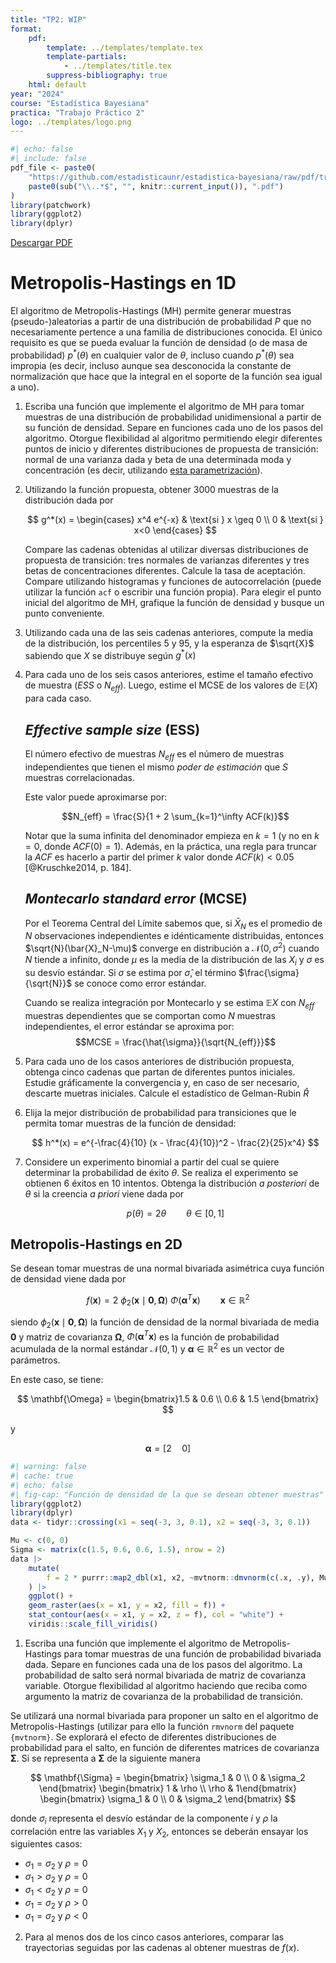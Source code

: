 ```yaml
---
title: "TP2: WIP"
format:
    pdf:
        template: ../templates/template.tex
        template-partials:
            - ../templates/title.tex
        suppress-bibliography: true
    html: default
year: "2024"
course: "Estadística Bayesiana"
practica: "Trabajo Práctico 2"
logo: ../templates/logo.png
---
```


```r
#| echo: false
#| include: false
pdf_file <- paste0(
    "https://github.com/estadisticaunr/estadistica-bayesiana/raw/pdf/trabajos_practicos/",
    paste0(sub("\\..*$", "", knitr::current_input()), ".pdf")
)
library(patchwork)
library(ggplot2)
library(dplyr)
```

::: {.content-visible when-format="html"}
[Descargar PDF](`r pdf_file`)
:::

# Metropolis-Hastings en 1D

El algoritmo de Metropolis-Hastings (MH) permite generar muestras (pseudo-)aleatorias a 
partir de una distribución de probabilidad $P$ que no necesariamente pertence a una 
familia de distribuciones conocida. El único requisito es que se pueda evaluar la función
de densidad (o de masa de probabilidad) $p^*(\theta)$ en cualquier valor de $\theta$,
incluso cuando $p^*(\theta)$ sea impropia (es decir, incluso aunque sea
desconocida la constante de normalización que hace que la integral en el soporte de la 
función sea igual a uno).


<!-- ::: {.callout-tip}
## Algoritmo de Metropolis Hastings

Se desea generar una muestra de valores $\{y^{(1)}, y^{(2)}, \cdots, y^{(n)} \}$ a partir
de una distribución de probabilidad $P$ con función de densidad $p$.

1. Seleccionar un punto inicial $y^{(1)}$.

1. Para cada $t\in \{1, \cdots, n\}$, repetir:

    i.  **Proponer un nuevo valor**
    
        Obtener un valor aleatorio $y'$ de una variable $Y'$ cuya distribución está
        dada por la distribución de propuesta $Q$ y el valor de la última muestra 
        obtenida:
    
        $$
        Y' \sim Q(y^{(t)})
        $$
    
    i.  **Calcular la probabilidad de aceptación**

        Calcular el cociente entre la función de densidad en el punto propuesto y en el
        punto actual. La probabilidad de aceptación es igual a este cociente si es menor 
        a 1, caso contrario es igual a 1.

        $$
        \alpha = \min \left\{ 1, \frac{p(y')}{p(y)} \right\}
        $$

    i.  **Seleccionar el nuevo valor**

        Generar un valor aleatorio $u$ de una distribución $\mathcal{U}(0, 1)$ y determinar
        $y^{(t + 1)}$ de la siguiente manera:

        $$
        y^{(t + 1)} = \left\{
        \begin{array}{ll}
        y' & \text{si} \quad u \le \alpha \\
        y^{(t)} & \text{si} \quad u > \alpha
        \end{array}\right.
        $$

**Notas**

El cálculo del cociente en la determinación de la probabilidad de aceptación es
en realidad:

$$
\frac{p(y')q(y^{(t)} \mid y')}{p(y)q(y' \mid y^{(t)})}
$$

donde $q$ es la función de densidad de la distribución de propuesta.

Esta se simplifica a la expresión utilizada en el algoritmo cuando $q$ es una función 
simétrica alrededor de su media.
::: -->


1.  Escriba una función que implemente el algoritmo de MH para tomar 
muestras de una distribución de probabilidad unidimensional a partir de su función de 
densidad. Separe en funciones cada uno de los pasos del algoritmo. Otorgue flexibilidad al algoritmo permitiendo elegir diferentes puntos de inicio y diferentes distribuciones de 
propuesta de transición: normal de una varianza dada y beta de una determinada moda y 
concentración (es decir, utilizando [esta parametrización](https://en.wikipedia.org/wiki/Beta_distribution#Mode_and_concentration)).

2.  Utilizando la función propuesta, obtener 3000 muestras de la distribución dada por

    $$
    g^*(x) = 
    \begin{cases}
        x^4 e^{-x} & \text{si } x \geq 0 \\
        0 & \text{si } x<0
    \end{cases}
    $$

    Compare las cadenas obtenidas al utilizar diversas distribuciones de propuesta de 
    transición: tres normales de varianzas diferentes y tres betas de concentraciones 
    diferentes. Calcule la tasa de aceptación. Compare utilizando histogramas y funciones
    de autocorrelación (puede utilizar la función `acf` o escribir una función propia). 
    Para elegir el punto inicial del algoritmo de MH, grafique la función de densidad y 
    busque un punto conveniente.
    
    

3.  Utilizando cada una de las seis cadenas anteriores, compute la media de la 
    distribución, los percentiles 5 y 95, y la esperanza de $\sqrt{X}$ sabiendo que $X$ 
    se distribuye según $g^*(x)$

4.  Para cada uno de los seis casos anteriores, estime el tamaño efectivo de muestra 
    ($ESS$ o $N_{eff}$). Luego, estime el MCSE de los valores de $\mathbb{E}(X)$ para cada caso.
    
    ::: {.callout-tip}
    ## _Effective sample size_ (ESS)
    
    El número efectivo de muestras $N_{eff}$ es el número de muestras independientes que tienen el mismo _poder de estimación_ que $S$ muestras correlacionadas.
    
    Este valor puede aproximarse por:
    
    $$N_{eff} = \frac{S}{1 + 2 \sum_{k=1}^\infty ACF(k)}$$
    
    Notar que la suma infinita del denominador empieza en $k=1$ (y no en $k=0$, donde $ACF(0)=1$). Además, en la práctica, una regla para truncar la $ACF$ es hacerlo a partir del primer $k$ valor donde $ACF(k)<0.05$ [@Kruschke2014, p. 184].
    :::
    
    ::: {.callout-tip}
    ## _Montecarlo standard error_ (MCSE)
    
    Por el Teorema Central del Límite sabemos que, si $\bar{X}_N$ es el promedio de $N$ observaciones 
    independientes e idénticamente distribuidas, entonces $\sqrt{N}(\bar{X}_N-\mu)$ converge en distribución 
    a $\mathcal{N}(0,\sigma^2)$ cuando $N$ tiende a infinito, donde $\mu$ es la media de la distribución
    de las $X_i$ y $\sigma$ es su desvío estándar. Si $\sigma$ se estima por $\hat{\sigma}$, el término 
    $\frac{\sigma}{\sqrt{N}}$ se conoce como error estándar.
    
    Cuando se realiza integración por Montecarlo y se estima $\mathbb{E}{X}$ con $N_{eff}$ muestras dependientes
    que se comportan como $N$ muestras independientes, el error estándar se aproxima por:
    $$MCSE = \frac{\hat{\sigma}}{\sqrt{N_{eff}}}$$
    :::

5.  Para cada uno de los casos anteriores de distribución propuesta, obtenga cinco cadenas
    que partan de diferentes puntos iniciales. Estudie gráficamente la convergencia y, en
    caso de ser necesario, descarte muetras iniciales. 
    Calcule el estadístico de Gelman-Rubin $\hat{R}$

<!--# https://bookdown.org/rdpeng/advstatcomp/monitoring-convergence.html -->

6.  Elija la mejor distribución de probabilidad para transiciones que le permita tomar 
    muestras de la función de densidad:

    $$
    h^*(x) = e^{-\frac{4}{10} (x - \frac{4}{10})^2 - \frac{2}{25}x^4}
    $$

7.  Considere un experimento binomial a partir del cual se quiere determinar la 
    probabilidad de éxito $\theta$. Se realiza el experimento se obtienen 6 éxitos en 
    10 intentos. Obtenga la distribución *a posteriori* de $\theta$ si la creencia 
    *a priori* viene dada por

    $$
    p(\theta) = 2 \theta \qquad \theta \in [0,1]
    $$

## Metropolis-Hastings en 2D

Se desean tomar muestras de una normal bivariada asimétrica cuya función de densidad viene
dada por

$$
f(\mathbf{x}) = 
    2\ \phi_2(\mathbf{x} \mid \mathbf{0}, \pmb{\Omega}) 
    \ \Phi(\pmb{\alpha}^T\mathbf{x}) 
    \qquad \mathbf{x} \in \mathbb{R}^2
$$

siendo $\phi_2(\mathbf{x}\mid\mathbf{0},\mathbf{\Omega})$ la función de densidad de la 
normal bivariada de media $\mathbf{0}$ y matriz de covarianza 
$\mathbf{\Omega}$, $\Phi(\pmb{\alpha}^T\mathbf{x})$ es la función de probabilidad 
acumulada de la normal estándar $\mathcal{N}(0,1)$ y $\pmb{\alpha} \in \mathbb{R}^2$ es un
vector de parámetros.

<!--# http://gregorygundersen.com/blog/2020/12/29/multivariate-skew-normal/ -->

En este caso, se tiene:

$$
\mathbf{\Omega} = \begin{bmatrix}1.5 & 0.6 \\ 0.6 & 1.5 \end{bmatrix}
$$

y

$$
\pmb{\alpha} = [2 \quad 0]
$$

```r
#| warning: false
#| cache: true
#| echo: false
#| fig-cap: "Función de densidad de la que se desean obtener muestras"
library(ggplot2)
library(dplyr)
data <- tidyr::crossing(x1 = seq(-3, 3, 0.1), x2 = seq(-3, 3, 0.1))

Mu <- c(0, 0)
Sigma <- matrix(c(1.5, 0.6, 0.6, 1.5), nrow = 2)
data |>
    mutate(
        f = 2 * purrr::map2_dbl(x1, x2, ~mvtnorm::dmvnorm(c(.x, .y), Mu, Sigma)) * pnorm(x1 * 2 + x2 * 0)
    ) |>
    ggplot() + 
    geom_raster(aes(x = x1, y = x2, fill = f)) +
    stat_contour(aes(x = x1, y = x2, z = f), col = "white") +
    viridis::scale_fill_viridis()
```

1.  Escriba una función que implemente el algoritmo de Metropolis-Hastings para tomar 
    muestras de una función de probabilidad bivariada dada. Separe en funciones cada una 
    de los pasos del algoritmo. La probabilidad de salto será normal bivariada de matriz 
    de covarianza variable. Otorgue flexibilidad al algoritmo haciendo que reciba como 
    argumento la matriz de covarianza de la probabilidad de transición.

Se utilizará una normal bivariada para proponer un salto en el algoritmo de 
Metropolis-Hastings (utilizar para ello la función `rmvnorm` del paquete `{mvtnorm}`. 
Se explorará el efecto de diferentes distribuciones de probabilidad 
para el salto, en función de diferentes matrices de covarianza $\mathbf{\Sigma}$. 
Si se representa a $\mathbf{\Sigma}$ de la siguiente manera

$$
\mathbf{\Sigma} = 
    \begin{bmatrix} \sigma_1 & 0 \\ 0 & \sigma_2 \end{bmatrix} 
    \begin{bmatrix} 1 & \rho \\ \rho & 1\end{bmatrix}  
    \begin{bmatrix} \sigma_1 & 0 \\ 0 & \sigma_2 \end{bmatrix}
$$

donde $\sigma_i$ representa el desvío estándar de la componente $i$ y $\rho$ la 
correlación entre las variables $X_1$ y $X_2$, entonces se deberán ensayar los siguientes
casos: 

* $\sigma_1 = \sigma_2$ y $\rho = 0$
* $\sigma_1 > \sigma_2$ y $\rho = 0$
* $\sigma_1 < \sigma_2$ y $\rho = 0$ 
* $\sigma_1 = \sigma_2$ y $\rho > 0$
* $\sigma_1 = \sigma_2$ y $\rho < 0$

2.  Para al menos dos de los cinco casos anteriores, comparar las trayectorias seguidas 
    por las cadenas al obtener muestras de $f(x)$.


<!-- 3.  Considere la familia de distribucion normal bivariada en dos dimensiones
    $\mathcal{N}(\pmb{\mu} = \mathbf{0}, \pmb{\Sigma})$ y las siguientes matrices de 
    covarianza

    $$
    \begin{array}{cc}
        \pmb{\Sigma}_1 = \begin{bmatrix} 1 & 0 \\ 0 & 1 \end{bmatrix} & 
        \pmb{\Sigma}_2 = \begin{bmatrix} 1 & 0.2 \\ 0.2 & 1 \end{bmatrix}
        \\ \\ 
        \pmb{\Sigma}_3 = \begin{bmatrix} 1 & 0.5 \\ 0.5 & 1 \end{bmatrix} & 
        \pmb{\Sigma}_4 = \begin{bmatrix} 0.1 & 0 \\ 0 & 1 \end{bmatrix}
        \\ \\
        \pmb{\Sigma}_5 = \begin{bmatrix} 1 & 0.9 \\ 0.9 & 1 \end{bmatrix} & 
        \pmb{\Sigma}_6 = \begin{bmatrix} 0.01 & 0 \\ 0 & 1 \end{bmatrix}
    \end{array}
    $$

    La función de densidad está dada por

    $$
    f(\mathbf{x} | \pmb{\mu} = \mathbf{0}, \pmb{\Sigma}) 
    = \frac{1}{\det(2\pi\pmb{\Sigma})^{-\frac{1}{2}}}
    \exp[{-\frac{1}{2} \mathbf{x}^T \pmb{\Sigma}^{-1} \mathbf{x}}]
    $$

    y se puede visualizar para las diferentes matrices de covarianza en el siguiente
    gráfico

    ```r
    #| warning: false
    #| cache: true
    #| echo: false
    #| fig.width: 8
    #| fig.height: 12
    #| fig.align: center
    data <- tidyr::crossing(x1 = seq(-3, 3, 0.1), x2 = seq(-3, 3, 0.1))
    Mu <- replicate(6, c(0, 0), simplify = FALSE)
    Sigma <- list(
        matrix(c(1, 0, 0, 1), nrow = 2),
        matrix(c(1, 0.2, 0.2, 1), nrow = 2),
        matrix(c(1, 0.5, 0.5, 1), nrow = 2),
        matrix(c(0.1, 0, 0, 1), nrow = 2),
        matrix(c(1, 0.9, 0.9, 1), nrow = 2),
        matrix(c(0.01, 0, 0, 1), nrow = 2)
    )

    index <- 1
    plot_list <- purrr::map2(Mu, Sigma, function(x, y) {
        title_str <- paste0("$\\Sigma_", index, "$")
        plt <- data |>
            mutate(f = mvtnorm::dmvnorm(data, x, y)) |>
            ggplot() +
            geom_raster(aes(x = x1, y = x2, fill = f)) +
            stat_contour(aes(x = x1, y = x2, z = f), col = "white", bins = 5) +
            viridis::scale_fill_viridis() +
            labs(title = latex2exp::TeX(title_str)) + 
            theme(
                legend.position = "none", 
                plot.title = element_text(hjust = 0.5, size = 18)
            )
        index <<- index + 1
        return(plt)
    })

    plt <- Reduce(`+`, plot_list) + 
    plot_layout(ncol = 2)
    plt
    ```

    Responda a las siguientes consignas:

    i. Utilice el algoritmo Metropolis-Hastings para obtener $n=10000$ muestras de
    cada una de las distribuciones.
    i. Calcule la probabilidad de aceptación en cada uno de los casos.
    i. Grafique la función de autocorrelación y calcule la cantidad de muestras efectivas.
    i. Analice como varía la probabilidad de aceptación y la cantidad de muestras 
    efectivas según las diferentes características de la distribución objetivo.
    i. ¿Cuáles son las ventajas y desventajas del algoritmo de Metropolis-Hastings según
    lo que puede concluir a partir de esta aplicación? Comente dificultades con las que
    se haya encontrado.  -->

<!-- ## Aplicación: ¿tiempo de reacción humano? ¿proponer un prior para sigma y uno para mu? -->
